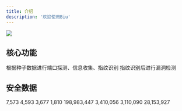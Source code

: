 ```yaml
---
title: 介绍
description: '欢迎使用Biu'
---
```


<img
  src="/images/page_tips.jpg"
/>

## 核心功能


<CardGroup cols={2}>
  <Card
    title="暴露面梳理"
    icon="layer-group"
  >
    根据种子数据进行端口探测、信息收集、指纹识别
  </Card>
  <Card
    title="攻击面梳理"
    icon="bug"
  >
    指纹识别后进行漏洞检测
  </Card>
</CardGroup>

## 安全数据

<CardGroup cols={2}>
  <Card
    title="指纹总量"
    icon="fingerprint"
  >
    7,573
  </Card>
    <Card
    title="覆盖应用"
    icon="fingerprint"
  >
    4,593
  </Card>
    <Card
    title="插件总量"
    icon="code"
  >
    3,677
  </Card>
  <Card
    title="覆盖应用"
    icon="code"
  >
    1,810
  </Card>
  <Card
    title="DNS"
    icon="earth-americas"
  >
     198,983,447
  </Card>
  <Card
    title="备案域名"
    icon="safari"
  >
     3,410,056
  </Card>
    <Card
    title="域名Whois"
    icon="id-card"
  >
    3,110,090
  </Card>
  <Card
    title="IPv4 TLS证书"
    icon="expeditedssl"
  >
    28,153,927
  </Card>

</CardGroup>
